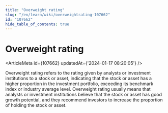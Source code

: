 ```yaml
---
title: "Overweight rating"
slug: "/en/learn/wiki/overweightrating-107662"
id: "107662"
hide_table_of_contents: true
---
```



# Overweight rating

<ArticleMeta id={107662} updatedAt={'2024-01-17 08:20:05'} />
<div className='border-solid border-b border-t-0 my-4 border-[var(--ifm-color-gray-300)]' />

Overweight rating refers to the rating given by analysts or investment institutions to a stock or asset, indicating that the stock or asset has a higher proportion in the investment portfolio, exceeding its benchmark index or industry average level. Overweight rating usually means that analysts or investment institutions believe that the stock or asset has good growth potential, and they recommend investors to increase the proportion of holding the stock or asset.
